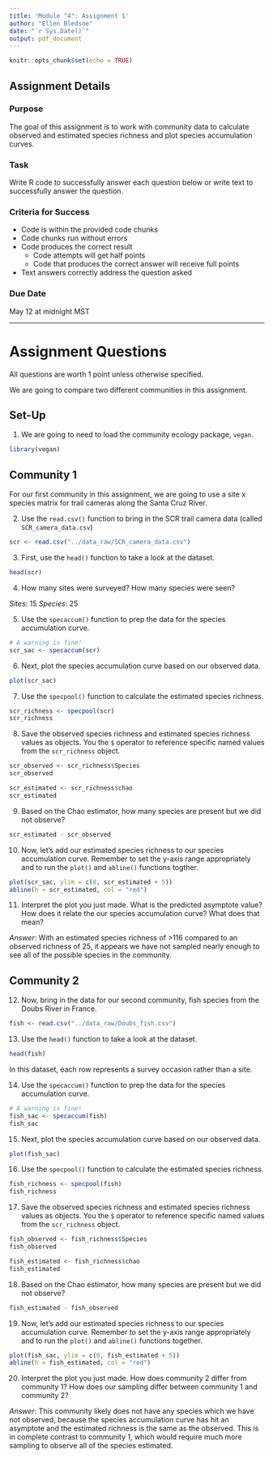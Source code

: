 ```yaml
---
title: 'Module "4": Assignment 1'
author: "Ellen Bledsoe"
date: "`r Sys.Date()`"
output: pdf_document
---
```


```r
knitr::opts_chunk$set(echo = TRUE)
```

## Assignment Details

### Purpose

The goal of this assignment is to work with community data to calculate observed and estimated species richness and plot species accumulation curves.

### Task

Write R code to successfully answer each question below or write text to successfully answer the question.

### Criteria for Success

-   Code is within the provided code chunks
-   Code chunks run without errors
-   Code produces the correct result
    -   Code attempts will get half points
    -   Code that produces the correct answer will receive full points
-   Text answers correctly address the question asked

### Due Date

May 12 at midnight MST

------------------------------------------------------------------------

# Assignment Questions

All questions are worth 1 point unless otherwise specified.

We are going to compare two different communities in this assignment.

## Set-Up

1.  We are going to need to load the community ecology package, `vegan`.

```r
library(vegan)
```

## Community 1

For our first community in this assignment, we are going to use a site x species matrix for trail cameras along the Santa Cruz River.

2.  Use the `read.csv()` function to bring in the SCR trail camera data (called `SCR_camera_data.csv`)

```r
scr <- read.csv("../data_raw/SCR_camera_data.csv")
```

3.  First, use the `head()` function to take a look at the dataset.

```r
head(scr)
```

4. How many sites were surveyed? How many species were seen?

*Sites*: 15
*Species*: 25

5. Use the `specaccum()` function to prep the data for the species accumulation curve.

```r
# A warning is fine!
scr_sac <- specaccum(scr)
```

6.  Next, plot the species accumulation curve based on our observed data.

```r
plot(scr_sac)
```

7.  Use the `specpool()` function to calculate the estimated species richness.

```r
scr_richness <- specpool(scr)
scr_richness
```
8. Save the observed species richness and estimated species richness values as objects. You the `$` operator to reference specific named values from the `scr_richness` object.

```r
scr_observed <- scr_richness$Species
scr_observed

scr_estimated <- scr_richness$chao
scr_estimated
```

9. Based on the Chao estimator, how many species are present but we did not observe?
```r
scr_estimated - scr_observed
```

10. Now, let's add our estimated species richness to our species accumulation curve. Remember to set the y-axis range appropriately and to run the `plot()` and `abline()` functions togther.

```r
plot(scr_sac, ylim = c(0, scr_estimated + 5))
abline(h = scr_estimated, col = "red")
```


11. Interpret the plot you just made. What is the predicted asymptote value? How does it relate the our species accumulation curve? What does that mean?

*Answer*: With an estimated species richness of >116 compared to an observed richness of 25, it appears we have not sampled nearly enough to see all of the possible species in the community.

## Community 2

12. Now, bring in the data for our second community, fish species from the Doubs River in France.

```r
fish <- read.csv("../data_raw/Doubs_fish.csv")
```

13.  Use the `head()` function to take a look at the dataset.

```r
head(fish)
```
In this dataset, each row represents a survey occasion rather than a site.

14. Use the `specaccum()` function to prep the data for the species accumulation curve.

```r
# A warning is fine!
fish_sac <- specaccum(fish)
fish_sac
```

15.  Next, plot the species accumulation curve based on our observed data.

```r
plot(fish_sac)
```
16. Use the `specpool()` function to calculate the estimated species richness.

```r
fish_richness <- specpool(fish)
fish_richness
```

17. Save the observed species richness and estimated species richness values as objects. You the `$` operator to reference specific named values from the `scr_richness` object.

```r
fish_observed <- fish_richness$Species
fish_observed

fish_estimated <- fish_richness$chao
fish_estimated
```

18. Based on the Chao estimator, how many species are present but we did not observe?
```r
fish_estimated - fish_observed
```

19. Now, let's add our estimated species richness to our species accumulation curve. Remember to set the y-axis range appropriately and to run the `plot()` and `abline()` functions together.

```r
plot(fish_sac, ylim = c(0, fish_estimated + 5))
abline(h = fish_estimated, col = "red")
```

20. Interpret the plot you just made. How does community 2 differ from community 1? How does our sampling differ between community 1 and community 2? 

*Answer*: This community likely does not have any species which we have not observed, because the species accumulation curve has hit an asymptote and the estimated richness is the same as the observed. This is in complete contrast to community 1, which would require much more sampling to observe all of the species estimated.